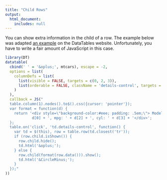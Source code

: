 ```yaml
---
title: "Child Rows"
output:
  html_document:
    includes: null
---
```


You can show extra information in the child of a row. The example below was adapted [an example](http://datatables.net/examples/api/row_details.html) on the DataTables website. Unfortunately, you have to write a fair amount of JavaScript in this case.

```r
library(DT)
datatable(
  cbind(' ' = '&oplus;', mtcars), escape = -2,
  options = list(
    columnDefs = list(
      list(visible = FALSE, targets = c(0, 2, 3)),
      list(orderable = FALSE, className = 'details-control', targets = 1)
    )
  ),
  callback = JS("
  table.column(1).nodes().to$().css({cursor: 'pointer'});
  var format = function(d) {
    return '<div style=\"background-color:#eee; padding: .5em;\"> Model: ' +
            d[0] + ', mpg: ' + d[2] + ', cyl: ' + d[3] + '</div>';
  };
  table.on('click', 'td.details-control', function() {
    var td = $(this), row = table.row(td.closest('tr'));
    if (row.child.isShown()) {
      row.child.hide();
      td.html('&oplus;');
    } else {
      row.child(format(row.data())).show();
      td.html('&CircleMinus;');
    }
  });"
))
```
